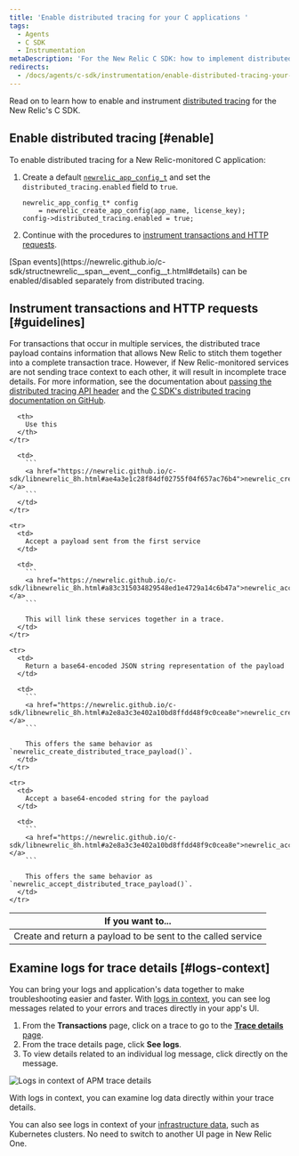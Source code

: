 ```yaml
---
title: 'Enable distributed tracing for your C applications '
tags:
  - Agents
  - C SDK
  - Instrumentation
metaDescription: 'For the New Relic C SDK: how to implement distributed tracing across your C language applications and services.'
redirects:
  - /docs/agents/c-sdk/instrumentation/enable-distributed-tracing-your-c-applications
---
```


Read on to learn how to enable and instrument [distributed tracing](/docs/apm/distributed-tracing/getting-started/introduction-distributed-tracing) for the New Relic's C SDK.

## Enable distributed tracing [#enable]

To enable distributed tracing for a New Relic-monitored C application:

1. Create a default [`newrelic_app_config_t`](https://newrelic.github.io/c-sdk/structnewrelic__app__config__t.html) and set the `distributed_tracing.enabled` field to `true`.

   ```
   newrelic_app_config_t* config
       = newrelic_create_app_config(app_name, license_key);
   config->distributed_tracing.enabled = true;
   ```
2. Continue with the procedures to [instrument transactions and HTTP requests](#guidelines).

<Callout variant="important">
  [Span events](https://newrelic.github.io/c-sdk/structnewrelic__span__event__config__t.html#details) can be enabled/disabled separately from distributed tracing.
</Callout>

## Instrument transactions and HTTP requests [#guidelines]

For transactions that occur in multiple services, the distributed trace payload contains information that allows New Relic to stitch them together into a complete transaction trace. However, if New Relic-monitored services are not sending trace context to each other, it will result in incomplete trace details. For more information, see the documentation about [passing the distributed tracing API header](/docs/understand-dependencies/distributed-tracing/enable-configure/enable-distributed-tracing#agent-apis) and the [C SDK's distributed tracing documentation on GitHub](https://github.com/newrelic/c-sdk/blob/master/GUIDE.md#distributed-tracing).

<table>
  <thead>
    <tr>
      <th style={{ width: "300px" }}>
        If you want to...
      </th>

      <th>
        Use this
      </th>
    </tr>
  </thead>

  <tbody>
    <tr>
      <td>
        Create and return a payload to be sent to the called service
      </td>

      <td>
        ```
        <a href="https://newrelic.github.io/c-sdk/libnewrelic_8h.html#ae4a3e1c28f84df02755f04f657ac76b4">newrelic_create_distributed_trace_payload()</a>
        ```
      </td>
    </tr>

    <tr>
      <td>
        Accept a payload sent from the first service
      </td>

      <td>
        ```
        <a href="https://newrelic.github.io/c-sdk/libnewrelic_8h.html#a83c315034829548ed1e4729a14c6b47a">newrelic_accept_distributed_trace_payload()</a>
        ```

        This will link these services together in a trace.
      </td>
    </tr>

    <tr>
      <td>
        Return a base64-encoded JSON string representation of the payload
      </td>

      <td>
        ```
        <a href="https://newrelic.github.io/c-sdk/libnewrelic_8h.html#a2e8a3c3e402a10bd8ffdd48f9c0cea8e">newrelic_create_distributed_trace_payload_httpsafe()</a>
        ```

        This offers the same behavior as `newrelic_create_distributed_trace_payload()`.
      </td>
    </tr>

    <tr>
      <td>
        Accept a base64-encoded string for the payload
      </td>

      <td>
        ```
        <a href="https://newrelic.github.io/c-sdk/libnewrelic_8h.html#a2e8a3c3e402a10bd8ffdd48f9c0cea8e">newrelic_accept_distributed_trace_payload_httpsafe()</a>
        ```

        This offers the same behavior as `newrelic_accept_distributed_trace_payload()`.
      </td>
    </tr>
  </tbody>
</table>

## Examine logs for trace details [#logs-context]

You can bring your logs and application's data together to make troubleshooting easier and faster. With [logs in context](/docs/logs/logs-context/c-sdk-configure-logs-context/), you can see log messages related to your errors and traces directly in your app's UI.

1. From the **Transactions** page, click on a trace to go to the [**Trace details** page](/docs/apm/transactions/transaction-traces/transaction-traces-trace-details-page).
2. From the trace details page, click **See logs**.
3. To view details related to an individual log message, click directly on the message.

![Logs in context of APM trace details](./images/logs-in-context-traces.png "Logs in context of APM trace details")

<figcaption>
  With logs in context, you can examine log data directly within your trace details.
</figcaption>

You can also see logs in context of your [infrastructure data](/docs/logs/forward-logs/forward-your-logs-using-infrastructure-agent/), such as Kubernetes clusters. No need to switch to another UI page in New Relic One.
